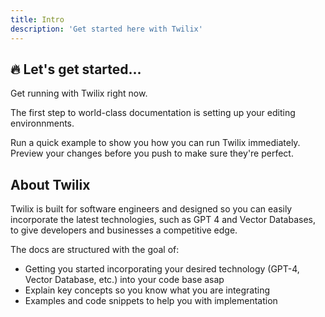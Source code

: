 ```yaml
---
title: Intro
description: 'Get started here with Twilix'
---
```


## 🔥 Let's get started...

Get running with Twilix right now.

The first step to world-class documentation is setting up your editing environnments.

<CardGroup cols={2}>
  <Card
    title="QuickStart"
    icon="pen-to-square"
    href="tutorials/quickstart"
  >
    Run a quick example to show you how you can run Twilix immediately.
  </Card>
  <Card
    title="Explore concepts"
    icon="image"
    href="/quickstart"
  >
    Preview your changes before you push to make sure they're perfect.
  </Card>
</CardGroup>

<Snippet file="installation.mdx"/>

## About Twilix

Twilix is built for software engineers and designed so you can easily incorporate the latest technologies, such as GPT 4 and Vector Databases, to give developers and businesses a competitive edge. 

The docs are structured with the goal of:
- Getting you started incorporating your desired technology (GPT-4, Vector Database, etc.) into your code base asap
- Explain key concepts so you know what you are integrating
- Examples and code snippets to help you with implementation

